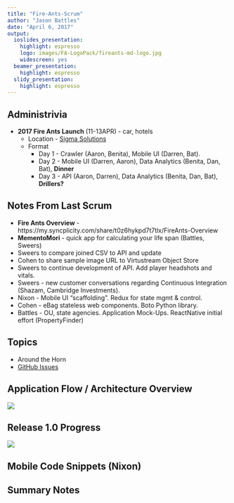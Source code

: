 ```yaml
---
title: "Fire-Ants-Scrum"
author: "Jason Battles"
date: "April 6, 2017"
output:
  ioslides_presentation:
    highlight: espresso
    logo: images/FA-LogoPack/fireants-md-logo.jpg
    widescreen: yes
  beamer_presentation:
    highlight: espresso
  slidy_presentation:
    highlight: espresso
---
```

## Administrivia
- **2017 Fire Ants Launch** (11-13APR) - car, hotels
    * Location - [Sigma Solutions](https://www.google.com/maps/place/Sigma+Solutions+Inc/@36.1533956,-95.9942485,17z/data=!4m12!1m6!3m5!1s0x87b6eb79ba70a329:0x5a75ae8af23ccbe1!2sSigma+Solutions+Inc!8m2!3d36.1533956!4d-95.9920598!3m4!1s0x87b6eb79ba70a329:0x5a75ae8af23ccbe1!8m2!3d36.1533956!4d-95.9920598)
    * Format
        - Day 1 - Crawler (Aaron, Benita), Mobile UI (Darren, Bat).
        - Day 2 - Mobile UI (Darren, Aaron), Data Analytics (Benita, Dan, Bat), **Dinner**
        - Day 3 - API (Aaron, Darren), Data Analytics (Benita, Dan, Bat), **Drillers?**

## Notes From Last Scrum
- **Fire Ants Overview** - https://my.syncplicity.com/share/t0z6hykpd7t7tlx/FireAnts-Overview
- **MementoMori** - quick app for calculating your life span (Battles, Sweers)
- Sweers to compare joined CSV to API and update
- Cohen to share sample image URL to Virtustream Object Store
- Sweers to continue development of API. Add player headshots and vitals.
- Sweers - new customer conversations regarding Continuous Integration (Shazam, Cambridge Investments).
- Nixon - Mobile UI "scaffolding". Redux for state mgmt & control.
- Cohen - eBag stateless web components.  Boto Python library.
- Battles - OU, state agencies. Application Mock-Ups. ReactNative initial effort (PropertyFinder)

## Topics
 - Around the Horn
 - [GitHub Issues](https://github.com/fire-ants)

## Application Flow / Architecture Overview
![](admin/mlb-pf-appflow-md.png)

## Release 1.0 Progress
![](images/prog-20170406.png)

## Mobile Code Snippets (Nixon)

## Summary Notes
